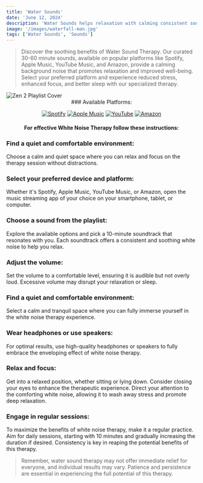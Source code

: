 ```yaml
---
title: 'Water Sounds'
date: 'June 12, 2024'
description: 'Water Sounds helps relaxation with calming consistent sounds.'
image: '/images/waterfall-man.jpg'
tags: ['Water Sounds', 'Sounds']
---
```


<Blockquote>
  Discover the soothing benefits of Water Sound Therapy. Our curated 30-60
  minute sounds, available on popular platforms like Spotify, Apple Music,
  YouTube Music, and Amazon, provide a calming background noise that promotes
  relaxation and improved well-being. Select your preferred platform and
  experience reduced stress, enhanced focus, and better sleep with our
  specialized therapy.
</Blockquote>

<Image src="/images/waterfall-man.jpg" alt="Zen 2 Playlist Cover" />

<div align="center">
### Available Platforms:

[![Spotify](/images/streaming-icons/spotify.png)](https://open.spotify.com/album/0nB6t8BmPRt7KjU9dN80RB?si=Ll_CaqivRgeZSXpqjeM99Q)
[![Apple Music](/images/streaming-icons/apple-music.png)](https://music.apple.com/de/album/beyond-the-buzz-4/1751194030)
[![YouTube](/images/streaming-icons/youtube.png)](https://www.youtube.com/watch?v=hjLzHJxXDos&list=OLAK5uy_mKoJVC5ehF-4zOWyJoHKUce_ZYZJqTiuA)
[![Amazon](/images/streaming-icons/amazon.png)](https://amazon.com/music/player/albums/B0D6M936D3?marketplaceId=ATVPDKIKX0DER&musicTerritory=US&ref=dm_sh_hCb9E1BqjsdaJatU0kxrYdLUe)

#### For effective White Noise Therapy follow these instructions:

</div>

### <Highlighter>Find a quiet and comfortable environment:</Highlighter>

Choose a calm and quiet space where you can relax and focus on the therapy session without distractions.

### <Highlighter>Select your preferred device and platform:</Highlighter>

Whether it's Spotify, Apple Music, YouTube Music, or Amazon, open the music streaming app of your choice on your smartphone, tablet, or computer.

### <Highlighter>Choose a sound from the playlist:</Highlighter>

Explore the available options and pick a 10-minute soundtrack that resonates with you. Each soundtrack offers a consistent and soothing white noise to help you relax.

### <Highlighter>Adjust the volume: </Highlighter>

Set the volume to a comfortable level, ensuring it is audible but not overly loud. Excessive volume may disrupt your relaxation or sleep.

### <Highlighter>Find a quiet and comfortable environment:</Highlighter>

Select a calm and tranquil space where you can fully immerse yourself in the white noise therapy experience.

### <Highlighter>Wear headphones or use speakers:</Highlighter>

For optimal results, use high-quality headphones or speakers to fully embrace the enveloping effect of white noise therapy.

### <Highlighter>Relax and focus:</Highlighter>

Get into a relaxed position, whether sitting or lying down. Consider closing your eyes to enhance the therapeutic experience. Direct your attention to the comforting white noise, allowing it to wash away stress and promote deep relaxation.

### <Highlighter>Engage in regular sessions:</Highlighter>

To maximize the benefits of white noise therapy, make it a regular practice. Aim for daily sessions, starting with 10 minutes and gradually increasing the duration if desired. Consistency is key in reaping the potential benefits of this therapy.

<Blockquote>
  Remember, water sound therapy may not offer immediate relief for everyone, and
  individual results may vary. Patience and persistence are essential in
  experiencing the full potential of this therapy.
</Blockquote>
